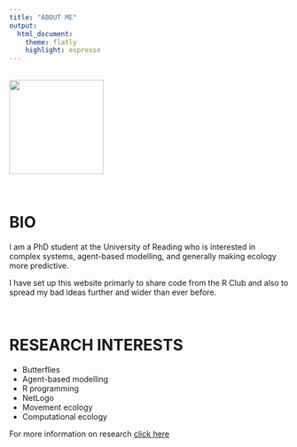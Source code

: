 ```yaml
---
title: "ABOUT ME"
output:
  html_document:
    theme: flatly
    highlight: espresso
---
```


<br/>
<img src="images/luke3.jpg" width="170px">

<br/>

# BIO
I am a PhD student at the University of Reading who is interested in complex systems, agent-based modelling, and generally making ecology more predictive.

I have set up this website primarly to share code from the R Club and also to spread my bad ideas further and wider than ever before.

<br/>

# RESEARCH INTERESTS 
* Butterflies
* Agent-based modelling
* R programming
* NetLogo
* Movement ecology
* Computational ecology 

For more information on research <a href =https://ibmreading.wordpress.com/butterflies/ > click here <a>
